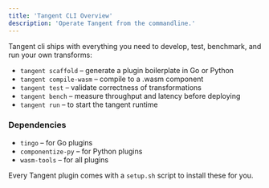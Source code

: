 ```yaml
---
title: 'Tangent CLI Overview'
description: 'Operate Tangent from the commandline.'
---
```


Tangent cli ships with everything you need to develop, test, benchmark, and run your own transforms:
* `tangent scaffold` – generate a plugin boilerplate in Go or Python
* `tangent compile-wasm` – compile to a .wasm component
* `tangent test` – validate correctness of transformations
* `tangent bench` – measure throughput and latency before deploying
* `tangent run` – to start the tangent runtime

### Dependencies
* `tingo` – for Go plugins
* `componentize-py` – for Python plugins
* `wasm-tools` – for all plugins

Every Tangent plugin comes with a `setup.sh` script to install these for you.

